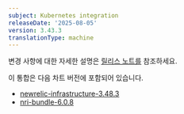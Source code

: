 ```yaml
---
subject: Kubernetes integration
releaseDate: '2025-08-05'
version: 3.43.3
translationType: machine
---
```


변경 사항에 대한 자세한 설명은 [릴리스 노트를](https://github.com/newrelic/nri-kubernetes/releases/tag/v3.43.3) 참조하세요.

이 통합은 다음 차트 버전에 포함되어 있습니다.

* [newrelic-infrastructure-3.48.3](https://github.com/newrelic/nri-kubernetes/releases/tag/newrelic-infrastructure-3.48.3)
* [nri-bundle-6.0.8](https://github.com/newrelic/helm-charts/releases/tag/nri-bundle-6.0.8)